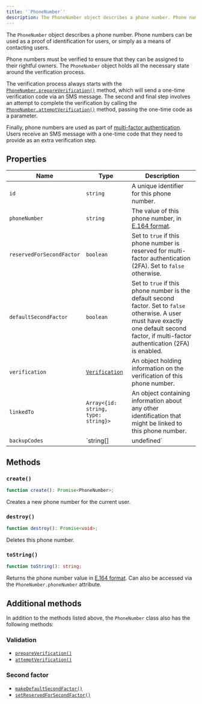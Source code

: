 ---
title: '`PhoneNumber`'
description: The PhoneNumber object describes a phone number. Phone numbers can be used as a proof of identification for users, or simply as a means of contacting users.
---

The `PhoneNumber` object describes a phone number. Phone numbers can be used as a proof of identification for users, or simply as a means of contacting users.

Phone numbers must be verified to ensure that they can be assigned to their rightful owners. The `PhoneNumber` object holds all the necessary state around the verification process.

The verification process always starts with the [`PhoneNumber.prepareVerification()`](/docs/references/javascript/phone-number/verification#prepare-verification) method, which will send a one-time verification code via an SMS message. The second and final step involves an attempt to complete the verification by calling the [`PhoneNumber.attemptVerification()`](/docs/references/javascript/phone-number/verification#attempt-verification) method, passing the one-time code as a parameter.

Finally, phone numbers are used as part of [multi-factor authentication](/docs/custom-flows/mfa). Users receive an SMS message with a one-time code that they need to provide as an extra verification step.

## Properties

| Name | Type | Description |
| --- | --- | --- |
| `id` | `string` | A unique identifier for this phone number. |
| `phoneNumber` | `string` | The value of this phone number, in [E.164 format](https://en.wikipedia.org/wiki/E.164). |
| `reservedForSecondFactor` | `boolean` | Set to `true` if this phone number is reserved for multi-factor authentication (2FA). Set to `false` otherwise. |
| `defaultSecondFactor` | `boolean` | Set to `true` if this phone number is the default second factor. Set to `false` otherwise. A user must have exactly one default second factor, if multi-factor authentication (2FA) is enabled. |
| `verification` | [`Verification`](/docs/references/javascript/verification) | An object holding information on the verification of this phone number. |
| `linkedTo` | `Array<{id: string, type: string}>` | An object containing information about any other identification that might be linked to this phone number. |
| `backupCodes` | `string[] | undefined` | A list of backup codes in case of lost phone number access. |

## Methods

### `create()`

```typescript
function create(): Promise<PhoneNumber>;
```

Creates a new phone number for the current user.

### `destroy()`

```typescript
function destroy(): Promise<void>;
```

Deletes this phone number.

### `toString()`

```typescript
function toString(): string;
```

Returns the phone number value in [E.164 format](https://en.wikipedia.org/wiki/E.164). Can also be accessed via the `PhoneNumber.phoneNumber` attribute.

## Additional methods

In addition to the methods listed above, the `PhoneNumber` class also has the following methods:

### Validation

*   [`prepareVerification()`](/docs/references/javascript/phone-number/verification#prepare-verification)
*   [`attemptVerification()`](/docs/references/javascript/phone-number/verification#attempt-verification)

### Second factor

*   [`makeDefaultSecondFactor()`](/docs/references/javascript/phone-number/second-factor#make-default-second-factor)
*   [`setReservedForSecondFactor()`](/docs/references/javascript/phone-number/second-factor#set-reserved-for-second-factor)
